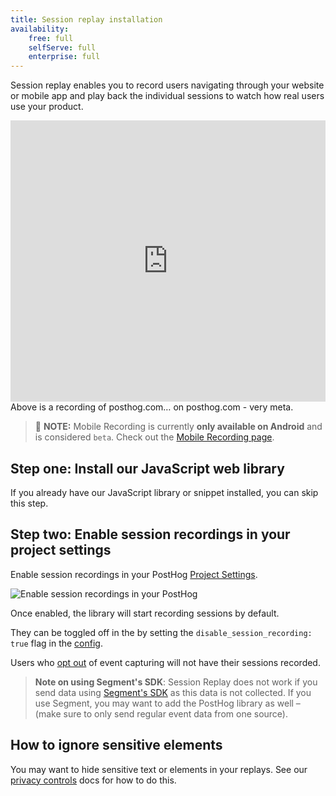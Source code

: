 ```yaml
---
title: Session replay installation
availability:
    free: full
    selfServe: full
    enterprise: full
---
```


Session replay enables you to record users navigating through your website or mobile app and play back the individual sessions to watch how real users use your product.

<iframe allowfullscreen width="100%" height="450" frameborder="0" src="https://app.posthog.com/embedded/VDVn0WRlvJdBomoFyy2Xg0Di2T1pEg"></iframe>

<Caption>
Above is a recording of posthog.com… on posthog.com - very meta.
</Caption>

> 🚧 **NOTE:** Mobile Recording is currently **only available on Android** and is considered `beta`. Check out the [Mobile Recording page](/mobile).

## Step one: Install our JavaScript web library

If you already have our JavaScript library or snippet installed, you can skip this step.


<JSInstallWeb />

## Step two: Enable session recordings in your project settings

Enable session recordings in your PostHog [Project Settings](https://app.posthog.com/project/settings).

![Enable session recordings in your PostHog](../../images/docs/session-replay/enable-session-replay-in-project-settings.png)

Once enabled, the library will start recording sessions by default.

They can be toggled off in the by setting the `disable_session_recording: true` flag in the [config](/docs/integrate/client/js/#config). 

Users who [opt out](/docs/libraries/js#opt-users-out) of event capturing will not have their sessions recorded.

> **Note on using Segment's SDK**: Session Replay does not work if you send data using [Segment's SDK](/docs/libraries/segment) as this data is not collected. If you use Segment, you may want to add the PostHog library as well – (make sure to only send regular event data from one source).

## How to ignore sensitive elements

You may want to hide sensitive text or elements in your replays. See our [privacy controls](/docs/session-replay/privacy) docs for how to do this.

